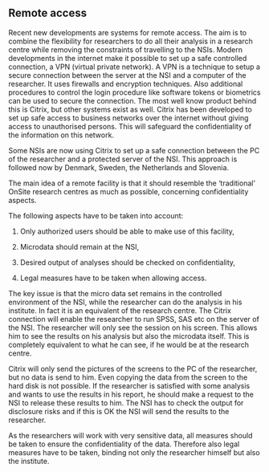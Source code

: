 ## Remote access

Recent new developments are systems for remote access. The aim is to combine the flexibility for researchers to do all their analysis in a research centre while removing the constraints of travelling to the NSIs. Modern developments in the internet make it possible to set up a safe controlled connection, a VPN (virtual private network). A VPN is a technique to setup a secure connection between the server at the NSI and a computer of the researcher. It uses firewalls and encryption techniques. Also additional procedures to control the login procedure like software tokens or biometrics can be used to secure the connection. The most well know product behind this is Citrix, but other systems exist as well. Citrix has been developed to set up safe access to business networks over the internet without giving access to unauthorised persons. This will safeguard the confidentiality of the information on this network.

Some NSIs are now using Citrix to set up a safe connection between the PC of the researcher and a protected server of the NSI. This approach is followed now by Denmark, Sweden, the Netherlands and Slovenia.

The main idea of a remote facility is that it should resemble the 'traditional' OnSite research centres as much as possible, concerning confidentiality aspects.

The following aspects have to be taken into account:

1. Only authorized users should be able to make use of this facility,

2. Microdata should remain at the NSI,

3. Desired output of analyses should be checked on confidentiality,

4. Legal measures have to be taken when allowing access.

The key issue is that the micro data set remains in the controlled environment of the NSI, while the researcher can do the analysis in his institute. In fact it is an equivalent of the research centre. The Citrix connection will enable the researcher to run SPSS, SAS etc on the server of the NSI. The researcher will only see the session on his screen. This allows him to see the results on his analysis but also the microdata itself. This is completely equivalent to what he can see, if he would be at the research centre.

Citrix will only send the pictures of the screens to the PC of the researcher, but no data is send to him. Even copying the data from the screen to the hard disk is not possible. If the researcher is satisfied with some analysis and wants to use the results in his report, he should make a request to the NSI to release these results to him. The NSI has to check the output for disclosure risks and if this is OK the NSI will send the results to the researcher.

As the researchers will work with very sensitive data, all measures should be taken to ensure the confidentiality of the data. Therefore also legal measures have to be taken, binding not only the researcher himself but also the institute.

